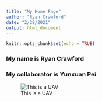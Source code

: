 ```yaml
---
title: "My Home Page"
author: "Ryan Crawford"
date: "2/28/2021"
output: html_document
---
```


```r
knitr::opts_chunk$set(echo = TRUE)
```

### My name is **Ryan Crawford**

### My collaborator is **Yunxuan Pei**

![This is a UAV](https://external-content.duckduckgo.com/iu/?u=http%3A%2F%2Fmyspatial.com.my%2Fwp-content%2Fuploads%2F2017%2F07%2Ffotolia88050102subscriptionmonthlym.jpg&f=1&nofb=1P)